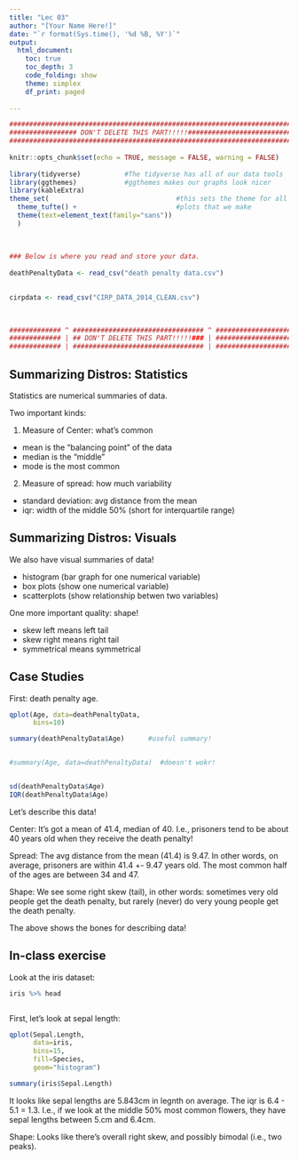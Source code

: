 ```yaml
---
title: "Lec 03"
author: "[Your Name Here!]"
date: "`r format(Sys.time(), '%d %B, %Y')`"
output: 
  html_document:
    toc: true
    toc_depth: 3
    code_folding: show
    theme: simplex
    df_print: paged
  
---
```


```r
###########################################################################
################# DON'T DELETE THIS PART!!!!!##############################
###########################################################################
                                                                          #
knitr::opts_chunk$set(echo = TRUE, message = FALSE, warning = FALSE)      #
                                                                          #
library(tidyverse)           #The tidyverse has all of our data tools     #
library(ggthemes)            #ggthemes makes our graphs look nicer        #
library(kableExtra)                                                                          # 
theme_set(                                #this sets the theme for all    #
  theme_tufte() +                         #plots that we make             #
  theme(text=element_text(family="sans"))                                 #
  )                                                                       #
                                                                          #
                                                                          #
                                                                          #
### Below is where you read and store your data.                          #
                                                                          #
deathPenaltyData <- read_csv("death penalty data.csv")
                                                       

cirpdata <- read_csv("CIRP_DATA_2014_CLEAN.csv")                          #
                                                                          

                                                                          #
############# ^ ################################# ^ #######################
############# | ## DON'T DELETE THIS PART!!!!!### | #######################
############# | ################################# | #######################
```

## Summarizing Distros: Statistics

Statistics are numerical summaries of data.

Two important kinds:

1) Measure of Center: what's common
- mean is the "balancing point" of the data
- median is the "middle"
- mode is the most common

2) Measure of spread: how much variability
- standard deviation: avg distance from the mean
- iqr: width of the middle 50% (short for interquartile range)

## Summarizing Distros: Visuals

We also have visual summaries of data! 

- histogram (bar graph for one numerical variable)
- box plots (show one numerical variable)
- scatterplots (show relationship betwen two variables)

One more important quality:  shape!

- skew left means left tail
- skew right means right tail
- symmetrical means symmetrical



## Case Studies

First:  death penalty age.

```r

qplot(Age, data=deathPenaltyData,
      bins=10)

summary(deathPenaltyData$Age)      #useful summary!


#summary(Age, data=deathPenaltyData)  #doesn't wokr!


sd(deathPenaltyData$Age)
IQR(deathPenaltyData$Age)

```

Let's describe this data!

Center:  It's got a mean of 41.4, median of 40.  I.e., prisoners tend to be about 40 years old when they receive the death penalty!

Spread:  The avg distance from the mean (41.4) is 9.47.  In other words, on average, prisoners are within 41.4 +- 9.47 years old.  The most common half of the ages are between 34 and 47.

Shape: We see some right skew (tail), in other words: sometimes very old people get the death penalty, but rarely (never) do very young people get the death penalty.


The above shows the bones for describing data!

## In-class exercise


Look at the iris dataset:

```r
iris %>% head 



```


First, let's look at sepal length:

```r
qplot(Sepal.Length,
      data=iris,
      bins=15,
      fill=Species,
      geom="histogram")

summary(iris$Sepal.Length) 


```

It looks like sepal lengths are 5.843cm in legnth on average.  The iqr is 6.4 - 5.1 = 1.3.  I.e., if we look at the middle 50% most common flowers, they have sepal lengths between 5.cm and 6.4cm.

Shape:  Looks like there's overall right skew, and possibly bimodal (i.e., two peaks).  




